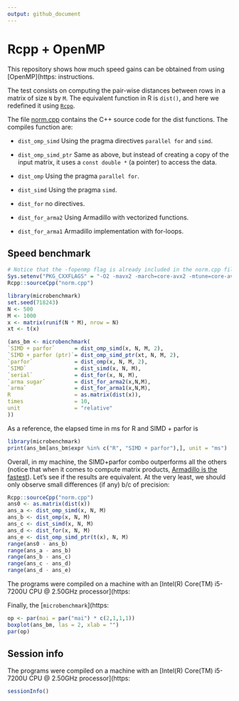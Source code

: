 ```yaml
---
output: github_document
---
```


# Rcpp + OpenMP

This repository shows how much speed gains can be obtained from using
[OpenMP](https:
instructions.

The test consists on computing the pair-wise distances between rows in a matrix
of size `N` by `M`. The equivalent function in R is `dist()`, and here we 
redefined it using [`Rcpp`](https:
the benchmark computing matrix product [here](matrix.md)).

The file [norm.cpp](norm.cpp) contains the C++ source code for the dist functions.
The compiles function are:

- `dist_omp_simd` Using the pragma directives `parallel for` and `simd`.

- `dist_omp_simd_ptr` Same as above, but instead of creating a copy of the input matrix, it uses a `const double *` (a pointer) to access the data.

- `dist_omp` Using the pragma `parallel for`.

- `dist_simd` Using the pragma `simd`.

- `dist_for` no directives.

- `dist_for_arma2` Using Armadillo with vectorized functions.

- `dist_for_arma1` Armadillo implementation with for-loops.

## Speed benchmark

```r
# Notice that the -fopenmp flag is already included in the norm.cpp file
Sys.setenv("PKG_CXXFLAGS" = "-O2 -mavx2 -march=core-avx2 -mtune=core-avx2 -DARMA_USE_OPENMP")
Rcpp::sourceCpp("norm.cpp")

library(microbenchmark)
set.seed(718243)
N <- 500
M <- 1000
x <- matrix(runif(N * M), nrow = N)
xt <- t(x)

(ans_bm <- microbenchmark(
`SIMD + parfor`      = dist_omp_simd(x, N, M, 2),
`SIMD + parfor (ptr)`= dist_omp_simd_ptr(xt, N, M, 2),
`parfor`             = dist_omp(x, N, M, 2),
`SIMD`               = dist_simd(x, N, M),
`serial`             = dist_for(x, N, M),
`arma sugar`         = dist_for_arma2(x,N,M),
`arma`               = dist_for_arma1(x,N,M),
R                    = as.matrix(dist(x)),
times                = 10,
unit                 = "relative"
))
```

As a reference, the elapsed time in ms for R and SIMD + parfor is

```r
library(microbenchmark)
print(ans_bm[ans_bm$expr %in% c("R", "SIMD + parfor"),], unit = "ms")
```

Overall, in my machine, the SIMD+parfor combo outperforms all the others (notice
that when it comes to compute matrix products, [Armadillo is the fastest](matrix.md)).
Let's see if the results are equivalent. At the very least, we should only
observe small differences (if any) b/c of precision:

```r
Rcpp::sourceCpp("norm.cpp")
ans0 <- as.matrix(dist(x))
ans_a <- dist_omp_simd(x, N, M)
ans_b <- dist_omp(x, N, M)
ans_c <- dist_simd(x, N, M)
ans_d <- dist_for(x, N, M)
ans_e <- dist_omp_simd_ptr(t(x), N, M)
range(ans0 - ans_b)
range(ans_a - ans_b)
range(ans_b - ans_c)
range(ans_c - ans_d)
range(ans_d - ans_e)
```

The programs were compiled on a machine with an 
[Intel(R) Core(TM) i5-7200U CPU @ 2.50GHz processor](https:

Finally, the [`microbenchmark`](https:

```r
op <- par(mai = par("mai") * c(2,1,1,1))
boxplot(ans_bm, las = 2, xlab = "")
par(op)
```

## Session info

The programs were compiled on a machine with an 
[Intel(R) Core(TM) i5-7200U CPU @ 2.50GHz processor](https:

```r
sessionInfo()
```

